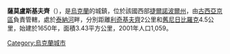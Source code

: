 {{coord|49|9|14|N|26|6|47|E|scale:30000|display=title}}

'''薩莫盧斯基夫齊'''（{{lang-uk|Самолусківці}}），是[[烏克蘭|烏克蘭]]的城鎮，位於該國西部[[捷爾諾波爾州|捷爾諾波爾州]]，由[[古西亞京區|古西亞京區]]負責管轄，處於[[泰納河|泰納河]]畔，分別距離[[利奇基夫齊|利奇基夫齊]]2公里和[[舊尼日比羅克|舊尼日比羅克]]4.5公里，始建於1650年，面積3.43平方公里，2001年人口1,059。

{{Ukraine-geo-stub}}
[[Category:烏克蘭城市|Category:烏克蘭城市]]